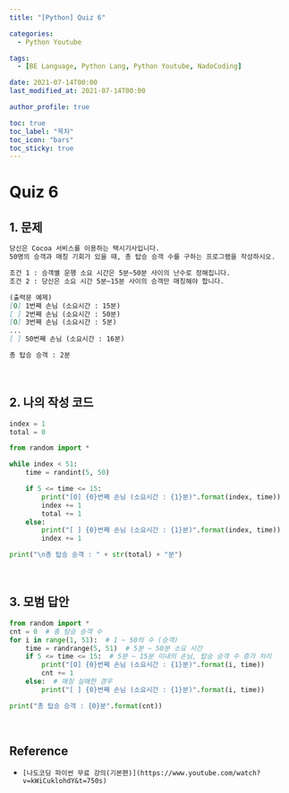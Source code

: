 ```yaml
---
title: "[Python] Quiz 6"

categories:
  - Python Youtube

tags:
  - [BE Language, Python Lang, Python Youtube, NadoCoding]

date: 2021-07-14T00:00
last_modified_at: 2021-07-14T00:00

author_profile: true

toc: true
toc_label: "목차"
toc_icon: "bars"
toc_sticky: true
---
```


# Quiz 6

## 1. 문제

```markdown
당신은 Cocoa 서비스를 이용하는 택시기사입니다.
50명의 승객과 매칭 기회가 있을 때, 총 탑승 승객 수를 구하는 프로그램을 작성하시오.

조건 1 : 승객별 운행 소요 시간은 5분~50분 사이의 난수로 정해집니다.
조건 2 : 당신은 소요 시간 5분~15분 사이의 승객만 매칭해야 합니다.

(출력문 예제)
[O] 1번째 손님 (소요시간 : 15분)
[ ] 2번째 손님 (소요시간 : 50분)
[O] 3번째 손님 (소요시간 : 5분)
...
[ ] 50번째 손님 (소요시간 : 16분)

총 탑승 승객 : 2분
```

<br />

## 2. 나의 작성 코드

```python
index = 1
total = 0

from random import *

while index < 51:
    time = randint(5, 50)

    if 5 <= time <= 15:
        print("[O] {0}번째 손님 (소요시간 : {1}분)".format(index, time))
        index += 1
        total += 1
    else:
        print("[ ] {0}번째 손님 (소요시간 : {1}분)".format(index, time))
        index += 1

print("\n총 탑승 승객 : " + str(total) + "분")
```

<br />

## 3. 모범 답안

```python
from random import *
cnt = 0  # 총 탐승 승객 수
for i in range(1, 51):  # 1 ~ 50의 수 (승객)
    time = randrange(5, 51)  # 5분 ~ 50분 소요 시간
    if 5 <= time <= 15:  # 5분 ~ 15분 이내의 손님, 탑승 승객 수 증가 처리
        print("[O] {0}번째 손님 (소요시간 : {1}분)".format(i, time))
        cnt += 1
    else:  # 매칭 실패한 경우
        print("[ ] {0}번째 손님 (소요시간 : {1}분)".format(i, time))

print("총 탑승 승객 : {0}분".format(cnt))
```

<br />

## Reference

- `[나도코딩 파이썬 무료 강의(기본편)](https://www.youtube.com/watch?v=kWiCuklohdY&t=750s)`
